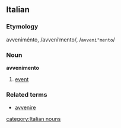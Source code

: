 ==Italian==
===Etymology===
avveniménto, /avveniˈmento/, /<tt>avveni"mento</tt>/
===Noun===
'''avvenimento'''

# [[event]]

===Related terms===
*[[avvenire]]

[[category:Italian nouns]]